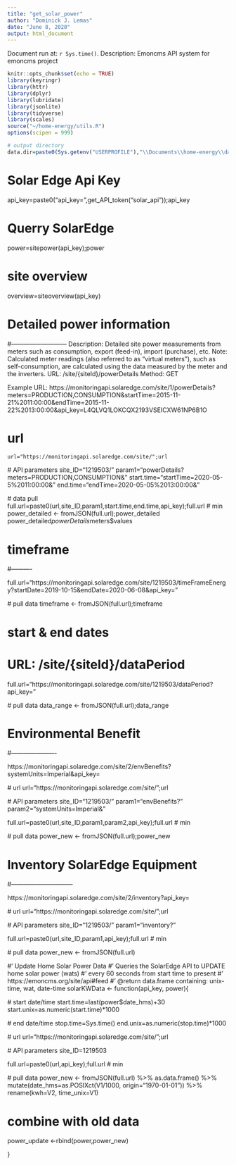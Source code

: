 ```yaml
---
title: "get_solar_power"
author: "Dominick J. Lemas"
date: "June 8, 2020"
output: html_document
---
```


Document run at: `r Sys.time()`.
Description: Emoncms API system for emoncms project

```r
knitr::opts_chunk$set(echo = TRUE)
library(keyringr)
library(httr)
library(dplyr)
library(lubridate)
library(jsonlite)
library(tidyverse)
library(scales)
source("~/home-energy/utils.R")
options(scipen = 999)

# output directory
data.dir=paste0(Sys.getenv("USERPROFILE"),"\\Documents\\home-energy\\data\\")
```

# Solar Edge Api Key

api_key=paste0("api_key=",get_API_token("solar_api"));api_key

# Querry SolarEdge 

power=sitepower(api_key);power

# site overview
overview=siteoverview(api_key)


# Detailed power information
#---------------------------
Description: Detailed site power measurements from meters such as consumption, export (feed-in), import (purchase), etc.
Note: Calculated meter readings (also referred to as "virtual meters"), such as self-consumption, are calculated using the data
measured by the meter and the inverters.
URL: /site/{siteId}/powerDetails
Method: GET

Example URL: https://monitoringapi.solaredge.com/site/1/powerDetails?meters=PRODUCTION,CONSUMPTION&startTime=2015-11-
21%2011:00:00&endTime=2015-11-22%2013:00:00&api_key=L4QLVQ1LOKCQX2193VSEICXW61NP6B1O

# url
    url="https://monitoringapi.solaredge.com/site/";url
  
  # API parameters
    site_ID="1219503/"
    param1="powerDetails?meters=PRODUCTION,CONSUMPTION&"
    start.time="startTime=2020-05-5%2011:00:00&" 
    end.time="endTime=2020-05-05%2013:00:00&"
  
  # data pull
   full.url=paste0(url,site_ID,param1,start.time,end.time,api_key);full.url # min
   power_detailed <- fromJSON(full.url);power_detailed
   power_detailed$powerDetails$meters$values
   

# timeframe
#----------

 full.url="https://monitoringapi.solaredge.com/site/1219503/timeFrameEnergy?startDate=2019-10-15&endDate=2020-06-08&api_key="

   # pull data
  timeframe <- fromJSON(full.url);timeframe



# start & end dates
# URL: /site/{siteId}/dataPeriod

full.url="https://monitoringapi.solaredge.com/site/1219503/dataPeriod?api_key=" 


   # pull data
  data_range <- fromJSON(full.url);data_range



# Environmental Benefit
#----------------------

https://monitoringapi.solaredge.com/site/2/envBenefits?systemUnits=Imperial&api_key= 


  # url
    url="https://monitoringapi.solaredge.com/site/";url
  
  # API parameters
    site_ID="1219503/"
    param1="envBenefits?"
    param2="systemUnits=Imperial&"
    
  
  
  full.url=paste0(url,site_ID,param1,param2,api_key);full.url # min
  
   # pull data
  power_new <- fromJSON(full.url);power_new

    

# Inventory SolarEdge Equipment
#------------------------------

https://monitoringapi.solaredge.com/site/2/inventory?api_key= 

  # url
    url="https://monitoringapi.solaredge.com/site/";url
  
  # API parameters
    site_ID="1219503/"
    param1="inventory?"
  
  
  full.url=paste0(url,site_ID,param1,api_key);full.url # min
  
   # pull data
  power_new <- fromJSON(full.url)



#' Update Home Solar Power Data
#' Queries the SolarEdge API to UPDATE home solar power (wats)
#' every 60 seconds from start time to present
#' https://emoncms.org/site/api#feed
#' @return data.frame containing: unix-time, wat, date-time
solarKWData <- function(api_key, power){
  
  # start date/time
  start.time=last(power$date_hms)+30
  start.unix=as.numeric(start.time)*1000 
  
  # end date/time
  stop.time=Sys.time()
  end.unix=as.numeric(stop.time)*1000 
  
  # url
  url="https://monitoringapi.solaredge.com/site/";url
  
  # API parameters
  site_ID=1219503
  
  
  full.url=paste0(url,api_key);full.url # min
  
  # pull data
  power_new <- fromJSON(full.url) %>%
  as.data.frame() %>%
  mutate(date_hms=as.POSIXct(V1/1000, origin="1970-01-01")) %>%
  rename(kwh=V2, time_unix=V1) 

# combine with old data
power_update <-rbind(power,power_new)

}
